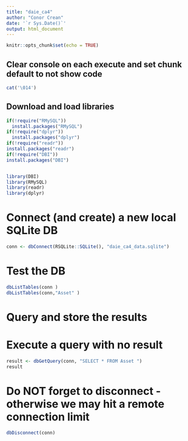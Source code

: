 ```yaml
---
title: "daie_ca4"
author: "Conor Crean"
date: '`r Sys.Date()`'
output: html_document
---
```


```r
knitr::opts_chunk$set(echo = TRUE)
```




## Clear console on each execute and set chunk default to not show code
```r

cat('\014')
```


## Download and load libraries
```r
if(!require("RMySQL"))
  install.packages("RMySQL")
if(!require("dplyr"))
  install.packages("dplyr")
if(!require("readr"))
install.packages("readr")
if(!require("DBI"))
install.packages("DBI")


library(DBI)
library(RMySQL)
library(readr)
library(dplyr)


```





# Connect (and create) a new local SQLite DB
```r

conn <- dbConnect(RSQLite::SQLite(), "daie_ca4_data.sqlite")


```


# Test the DB
```r



dbListTables(conn )
dbListTables(conn,"Asset" )

```



# Query and store the results





# Execute a query with no result
```r

result <- dbGetQuery(conn, "SELECT * FROM Asset ")
result

```


# Do NOT forget to disconnect - otherwise we may hit a remote connection limit

```r



dbDisconnect(conn)


```

